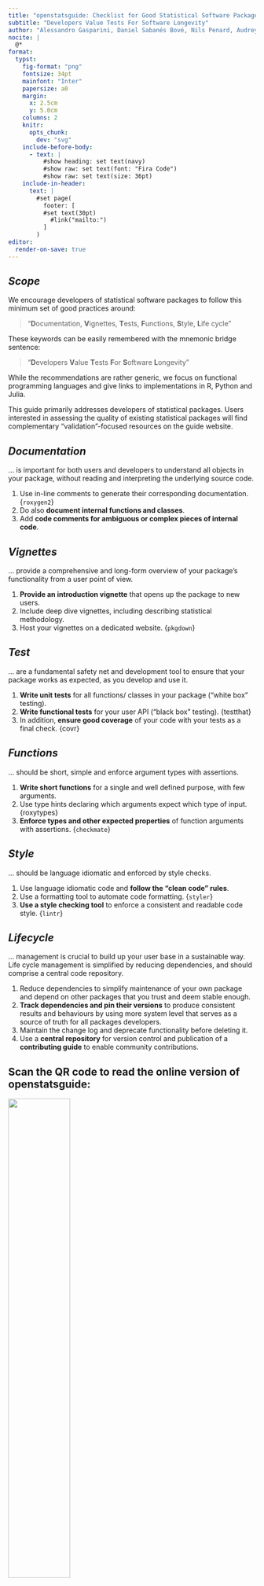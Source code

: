 ```yaml
---
title: "openstatsguide: Checklist for Good Statistical Software Packages"
subtitle: "Developers Value Tests For Software Longevity"
author: "Alessandro Gasparini, Daniel Sabanés Bové, Nils Penard, Audrey Yeo Te-ying, on behalf of openstatsware"
nocite: |
  @*
format:
  typst:
    fig-format: "png"
    fontsize: 34pt
    mainfont: "Inter"
    papersize: a0
    margin:
      x: 2.5cm
      y: 5.0cm
    columns: 2
    knitr:
      opts_chunk:
        dev: "svg"
    include-before-body:
      - text: |
          #show heading: set text(navy)
          #show raw: set text(font: "Fira Code")
          #show raw: set text(size: 36pt)
    include-in-header:
      text: |
        #set page(
          footer: [
          #set text(30pt)
            #link("mailto:")
          ]
        )
editor:
  render-on-save: true
---
```


::: {.block fill=rgb("#FFCC00") inset="50pt" radius="40pt"}

# *Scope*

We encourage developers of statistical software packages to follow this minimum set of good practices around:

> "**D**ocumentation, **V**ignettes, **T**ests, **F**unctions, **S**tyle, **L**ife cycle"

These keywords can be easily remembered with the mnemonic bridge sentence:

> "**D**evelopers **V**alue **T**ests **F**or **S**oftware **L**ongevity"

While the recommendations are rather generic, we focus on functional programming languages and give links to implementations in R, Python and Julia.

This guide primarily addresses developers of statistical packages.
Users interested in assessing the quality of existing statistical packages will find complementary "validation"-focused resources on the guide website.

:::

::: {.block fill=rgb("#F4F8D3") inset="40pt" radius="40pt"}

# *Documentation*

… is important for both users and developers to understand all objects in your package, without reading and interpreting the underlying source code.

1. Use in-line comments to generate their corresponding documentation. {`roxygen2`}
2. Do also **document internal functions and classes**.
3. Add **code comments for ambiguous or complex pieces of internal code**.

:::

::: {.block fill=rgb("#FFCC00") inset="40pt" radius="40pt"}

# *Vignettes*

… provide a comprehensive and long-form overview of your package’s functionality from a user point of view.


1. **Provide an introduction vignette** that opens up the package to new users.
2. Include deep dive vignettes, including describing statistical methodology.
3. Host your vignettes on a dedicated website. {`pkgdown`}

:::

::: {.block fill=rgb("#F4F8D3") inset="40pt" radius="40pt"}

# *Test*

… are a fundamental safety net and development tool to ensure that your package works as expected, as you develop and use it.

1. **Write unit tests** for all functions/ classes in your package (“white box” testing).
2. **Write functional tests** for your user API (“black box” testing). {testthat}
3. In addition, **ensure good coverage** of your code with your tests as a final check. {covr}

:::

::: {.block fill=rgb("#FFCC00") inset="40pt" radius="40pt"}

# *Functions*

… should be short, simple and enforce argument types with assertions.

1. **Write short functions** for a single and well defined purpose, with few arguments.
2. Use type hints declaring which arguments expect which type of input. {roxytypes}
3. **Enforce types and other expected properties** of function arguments with assertions. {`checkmate`}

:::

::: {.block fill=rgb("#F4F8D3") inset="40pt" radius="40pt"}

# *Style*

… should be language idiomatic and enforced by style checks.

1. Use language idiomatic code and **follow the “clean code” rules**.
2. Use a formatting tool to automate code formatting. {`styler`}
3. **Use a style checking tool** to enforce a consistent and readable code style. {`lintr`}

:::

::: {.block fill=rgb("#FFCC00") inset="40pt" radius="40pt"}

# *Lifecycle*

… management is crucial to build up your user base in a sustainable way.
Life cycle management is simplified by reducing dependencies, and should comprise a central code repository.

1.  Reduce dependencies to simplify maintenance of your own package and depend on other packages that you trust and deem stable enough.
2. **Track dependencies and pin their versions** to produce consistent results and behaviours by using more system level that serves as a source of truth for all packages developers.
3.  Maintain the change log and deprecate functionality before deleting it.
4.  Use a **central repository** for version control and publication of a **contributing guide** to enable community contributions.

:::

::: {.block fill=rgb("#FFFFFF") inset="40pt" radius="40pt"}

# Scan the QR code to read the online version of openstatsguide:

![](qr-code.svg){width=50% fig-align="center"}

:::
